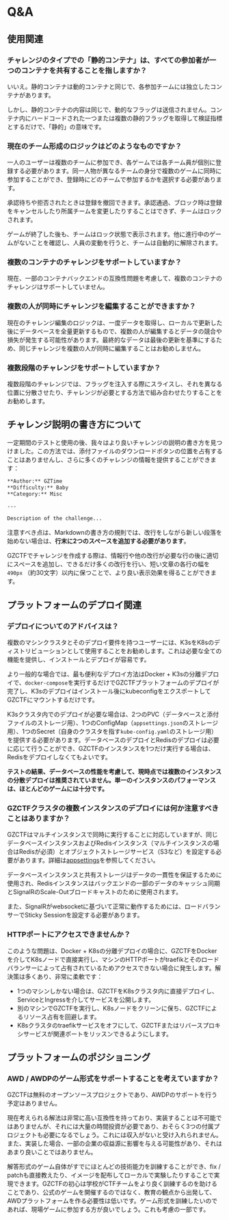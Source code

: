 # Q&A

## 使用関連

### チャレンジのタイプでの「静的コンテナ」は、すべての参加者が一つのコンテナを共有することを指しますか？

いいえ。静的コンテナは動的コンテナと同じで、各参加チームには独立したコンテナがあります。

しかし、静的コンテナの内容は同じで、動的なフラッグは送信されません。コンテナ内にハードコードされた一つまたは複数の静的フラッグを取得して検証指標とするだけで、「静的」の意味です。

### 現在のチーム形成のロジックはどのようなものですか？

一人のユーザーは複数のチームに参加でき、各ゲームでは各チーム員が個別に登録する必要があります。同一人物が異なるチームの身分で複数のゲームに同時に参加することができ、登録時にどのチームで参加するかを選択する必要があります。

承認待ちや拒否されたときは登録を撤回できます。承認通過、ブロック時は登録をキャンセルしたり所属チームを変更したりすることはできず、チームはロックされます。

ゲームが終了した後も、チームはロック状態で表示されます。他に進行中のゲームがないことを確認し、人員の変動を行うと、チームは自動的に解除されます。

### 複数のコンテナのチャレンジをサポートしていますか？

現在、一部のコンテナバックエンドの互換性問題を考慮して、複数のコンテナのチャレンジはサポートしていません。

### 複数の人が同時にチャレンジを編集することができますか？

現在のチャレンジ編集のロジックは、一度データを取得し、ローカルで更新した後にデータベースを全量更新するもので、複数の人が編集するとデータの競合や損失が発生する可能性があります。最終的なデータは最後の更新を基準にするため、同じチャレンジを複数の人が同時に編集することはお勧めしません。

### 複数段階のチャレンジをサポートしていますか？

複数段階のチャレンジでは、フラッグを注入する際にスライスし、それを異なる位置に分散させたり、チャレンジが必要とする方法で組み合わせたりすることをお勧めします。

## チャレンジ説明の書き方について

一定期間のテストと使用の後、我々はより良いチャレンジの説明の書き方を見つけました。この方法では、添付ファイルのダウンロードボタンの位置を占有することはありませんし、さらに多くのチャレンジの情報を提供することができます：

```md
**Author:** GZTime
**Difficulty:** Baby
**Category:** Misc

---

Description of the challenge...
```

注意すべき点は、Markdownの書き方の規則では、改行をしながら新しい段落を始めない場合は、**行末に2つのスペースを追加する必要があります**。

GZCTFでチャレンジを作成する際は、情報行や他の改行が必要な行の後に適切にスペースを追加し、できるだけ多くの改行を行い、短い文章の各行の幅を `490px` （約30文字）以内に保つことで、より良い表示効果を得ることができます。

## プラットフォームのデプロイ関連

### デプロイについてのアドバイスは？

複数のマシンクラスタとそのデプロイ要件を持つユーザーには、K3sをK8sのディストリビューションとして使用することをお勧めします。これは必要な全ての機能を提供し、インストールとデプロイが容易です。

より一般的な場合では、最も便利なデプロイ方法はDocker + K3sの分離デプロイで、`docker-compose`を実行するだけでGZCTFプラットフォームのデプロイが完了し、K3sのデプロイはインストール後にkubeconfigをエクスポートしてGZCTFにマウントするだけです。

K3sクラスタ内でのデプロイが必要な場合は、2つのPVC（データベースと添付ファイルのストレージ用）、1つのConfigMap（`appsettings.json`のストレージ用）、1つのSecret（自身のクラスタを指す`kube-config.yaml`のストレージ用）を提供する必要があります。データベースのデプロイとRedisのデプロイは必要に応じて行うことができ、GZCTFのインスタンスを1つだけ実行する場合は、Redisをデプロイしなくてもよいです。

**テストの結果、データベースの性能を考慮して、現時点では複数のインスタンスの分散デプロイは推奨されていません。単一のインスタンスのパフォーマンスは、ほとんどのゲームには十分です。**

### GZCTFクラスタの複数インスタンスのデプロイには何か注意すべきことはありますか？

GZCTFはマルチインスタンスで同時に実行することに対応していますが、同じデータベースインスタンスおよびRedisインスタンス（マルチインスタンスの場合はRedisが必須）とオブジェクトストレージサービス（S3など）を設定する必要があります。詳細は[appsettings](/config/appsettings)を参照してください。

データベースインスタンスと共有ストレージはデータの一貫性を保証するために使用され、Redisインスタンスはバックエンドの一部のデータのキャッシュ同期とSignalRのScale-Outブロードキャストのために使用されます。

また、SignalRがwebsocketに基づいて正常に動作するためには、ロードバランサーでSticky Sessionを設定する必要があります。

### HTTPポートにアクセスできませんか？

このような問題は、Docker + K8sの分離デプロイの場合に、GZCTFをDockerを介してK8sノードで直接実行し、マシンのHTTPポートがtraefikとそのロードバランサーによって占有されているためアクセスできない場合に発生します。解決策は多くあり、非常に柔軟です：

- 1つのマシンしかない場合は、GZCTFをK8sクラスタ内に直接デプロイし、ServiceとIngressを介してサービスを公開します。
- 別のマシンでGZCTFを実行し、K8sノードをクリーンに保ち、GZCTFによるリソース占有を回避します。
- K8sクラスタのtraefikサービスをオフにして、GZCTFまたはリバースプロキシサービスが関連ポートをリッスンできるようにします。

## プラットフォームのポジショニング

### AWD / AWDPのゲーム形式をサポートすることを考えていますか？

GZCTFは無料のオープンソースプロジェクトであり、AWDPのサポートを行う予定はありません。

現在考えられる解法は非常に高い互換性を持っており、実装することは不可能ではありませんが、それには大量の時間投資が必要であり、おそらく3つの付属プロジェクトも必要になるでしょう。これには収入がないと受け入れられません。また、実装した場合、一部の企業の収益源に影響を与える可能性があり、それはあまり良いことではありません。

解答形式のゲーム自体がすでにほとんどの技術能力を訓練することができ、fix / patchも直接教えたり、イメージを配布してローカルで実験したりすることで実現できます。GZCTFの初心は学校がCTFチームをより良く訓練するのを助けることであり、公式のゲームを開催するのではなく、教育の観点から出発して、AWDプラットフォームを作る必要性は低いです。ゲーム形式を訓練したいのであれば、現場ゲームに参加する方が良いでしょう。これも考慮の一部です。
